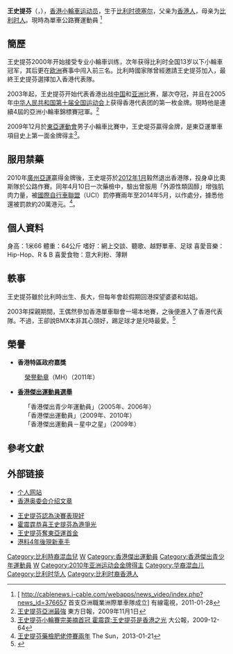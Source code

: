{{更新|time=2013-12-14T05:30:11+00:00}}
{{Infobox cyclist
| name           = 王史提芬
| image          = EAG.BMX001.jpg
| caption        = 王史提芬獲得[[東亞運動會|東亞運動會]]男子小輪車金牌
| nickname       = 
| birth_date     = {{birth date and age|1988|4|28}}
| birth_place    = {{BEL}}[[德塞爾|德塞爾]]
| height         = {{convert|1.66|m|ftin|abbr=on}}
| weight         = {{convert|64|kg|lb st|abbr=on}}
| currentteam    =
| discipline     = 小輪車、公路單車
| role           = 
| ridertype      = 
| amateuryears1  = 
| amateurteam1   = 
| proyears1      = 2011–2012
| proteam1       = [[卓比奧斯職業自由車隊|卓比奧斯車隊]]
| medaltemplates = 
{{MedalCountry|{{HKG}}}}
{{MedalSport |男子[[小輪車|小輪車]]}}
{{MedalCompetition|[[中华人民共和国第十届全国运动会|中國全運會]]}}
{{MedalGold | [[中华人民共和国第十届全国运动会|2005年 江蘇]] | 男子小輪車}}
{{MedalCompetition|[[2009年東亞運動會|東亞運動會]]}}
{{MedalGold | [[2009年東亞運動會|2009年 香港]] | 男子小輪車}}
{{MedalCompetition|[[2010年亞洲運動會自行車比賽|亞運會]]}}
{{MedalGold | [[2010年亞洲運動會自行車比賽|2010年 廣州]] | 男子小輪車}}
}}

'''王史提芬'''{{MH}}（{{lang-en|Steven Patrick Marie Josee Wong}}，{{bd|1988年|4月28日|||W王}}），[[香港|香港]][[小輪車|小輪車]][[运动员|运动员]]，生于[[比利时|比利时]][[德塞尔|德塞尔]]，父亲为[[香港人|香港人]]，母亲为[[比利时人|比利时人]]。現時為單車公路賽運動員 <ref>[ http://cablenews.i-cable.com/webapps/news_video/index.php?news_id=376657  首支亞洲職業洲際單車隊成立] 有線電視，2011-01-28</ref>

==簡歷==
王史提芬2000年开始接受专业小輪車训练，次年获得比利时全国13岁以下小輪車冠军，其后更在[[欧洲|欧洲]]赛事中闯入前三名。比利時國家隊曾經邀請王史提芬加入，最終王史提芬選擇加入香港代表隊。

2003年起，王史提芬开始代表香港出战[[中国|中国]]和[[亚洲|亚洲]]比赛，屡次夺冠，并且在2005年[[中华人民共和国第十届全国运动会|中华人民共和国第十届全国运动会]]上获得香港代表团的第一枚金牌。現時他是連續4屆的亞洲小輪車錦標賽冠軍。<ref>[http://orientaldaily.on.cc/cnt/sport/20091101/index.html 王史提芬亞洲最強] {{Wayback|url=http://orientaldaily.on.cc/cnt/sport/20091101/index.html |date=20091102165919 }}東方日報，2009年11月1日</ref>

2009年12月於[[東亞運動會|東亞運動會]]男子小輪車比賽中，王史堤芬贏得金牌，是東亞運單車項目史上第一面金牌得主<ref>[http://www.takungpao.com/news/09/12/06/eag200905-1182725.htm  王史提芬小輪賽完美摘首冠 霍震霆:王史提芬是香港之光] {{webarchive|url=https://web.archive.org/web/20100110093338/http://www.takungpao.com/news/09/12/06/eag200905-1182725.htm |date=2010-01-10 }}大公報，2009-12-64</ref>。

==服用禁藥==
2010年[[廣州亞運|廣州亞運]]贏得金牌後，王史堤芬於[[2012年1月|2012年1月]]毅然退出香港隊，投身卓比奧斯隊於公路作賽。同年4月10日一次藥檢中，驗出曾服用「外源性類固醇」增強肌肉力量，被[[國際自行車聯盟|國際自行車聯盟]]（UCI）罰停賽兩年至2014年5月，以作處分，據悉他還被罰款約20萬港元。<ref>[http://the-sun.on.cc/cnt/news/20130121/00407_008.html  王史提芬藥檢肥佬停賽兩年] {{Wayback|url=http://the-sun.on.cc/cnt/news/20130121/00407_008.html |date=20130125143050 }}The Sun，2013-01-21</ref>。

==個人資料==
身高：1米66
體重：64公斤
嗜好：網上交談、聽歌、越野單車、足球
喜愛音樂：Hip-Hop、R & B
喜愛食物：意大利粉、薄餅

==軼事==
王史提芬雖於比利時出生、長大，但每年會趁假期回港探望婆婆和姑姐。

2003年探親期間，王偶然參加香港單車聯會一場本地賽，之後便進入了香港代表隊。不過，王卻說BMX本非其心頭好，踢足球才是兒時最愛。<ref>{{Cite web |url=http://hk.news.yahoo.com/article/091205/4/fi0a.html |title=中比混血兒王史提芬 |accessdate=2009-12-07 |archive-date=2009-12-08 |archive-url=https://web.archive.org/web/20091208033034/http://hk.news.yahoo.com/article/091205/4/fi0a.html |dead-url=no }}</ref>

==榮譽==
*'''香港特區政府嘉獎'''
:[[榮譽勳章_(香港)|榮譽勳章]]（MH）（2011年）

*'''[[香港傑出運動員選舉|香港傑出運動員選舉]]'''
:「香港傑出青少年運動員」（2005年、2006年）
:「香港傑出運動員」（2009年、2010年）
:「香港傑出運動員－星中之星」（2009年）

==參考文獻==
<div class="references-small">
<references />
</div>

==外部链接==
*[https://web.archive.org/web/20090206220750/http://steven-wong.net/ 个人网站]
*[https://web.archive.org/web/20090409033158/http://www.hkolympic.org/article/c_sport_star_interviews/973 香港奥委会介绍文章]

*[http://hk.news.yahoo.com/article/091205/3/fi0o.html 王史提芬認為決賽表現好] {{Wayback|url=http://hk.news.yahoo.com/article/091205/3/fi0o.html |date=20091208121702 }}
*[https://web.archive.org/web/20091208022907/http://hk.news.yahoo.com/article/091205/3/fi0x.html 霍震霆恭喜王史提芬為港爭光]
*[http://hk.news.yahoo.com/article/091205/4/fi09.html 王史提芬奪東亞運首金] {{Wayback|url=http://hk.news.yahoo.com/article/091205/4/fi09.html |date=20091208024647 }}
*[http://hk.news.yahoo.com/article/091205/4/fi5w.html 港料4年後現新車手] {{Wayback|url=http://hk.news.yahoo.com/article/091205/4/fi5w.html |date=20091209120821 }}

{{DEFAULTSORT:Wong}}
[[Category:比利時裔混血兒|Category:比利時裔混血兒]]
[[Category:香港單車選手|W]]
[[Category:香港傑出運動員|Category:香港傑出運動員]]
[[Category:香港傑出青少年運動員|Category:香港傑出青少年運動員]]
[[Category:比利时自行车运动员|W]]
[[Category:2010年亚洲运动会金牌得主|Category:2010年亚洲运动会金牌得主]]
[[Category:华裔混血儿|Category:华裔混血儿]]
[[Category:比利时华人|Category:比利时华人]]
[[Category:比利时裔香港人|Category:比利时裔香港人]]